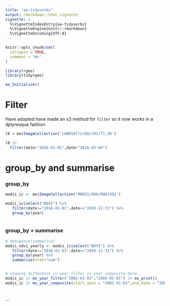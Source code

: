 ```yaml
---
title: "aa-tidyverbs"
output: rmarkdown::html_vignette
vignette: >
  %\VignetteIndexEntry{aa-tidyverbs}
  %\VignetteEngine{knitr::rmarkdown}
  %\VignetteEncoding{UTF-8}
---
```


```r
knitr::opts_chunk$set(
  collapse = TRUE,
  comment = "#>"
)
```

```r
library(rgee)
library(tidyrgee)

ee_Initialize()
```


# Filter

Have adopted have made an s3 method for `filter` so it now works in a dplyresque fashion

```r

l8 = ee$ImageCollection('LANDSAT/LC08/C01/T1_SR')

l8 |> 
  filter(date>"2016-01-01",date<"2016-03-04")


```


# group_by and summarise

### group_by
```r

modis_ic <- ee$ImageCollection("MODIS/006/MOD13Q1")

modis_ic$select("NDVI") %>%
   filter(date>="2016-01-01",date<="2019-12-31") %>%
   group_by(year) 
   
```


### group_by + summarise

```r

# debugonce(summarise)
modis_ndvi_yearly <- modis_ic$select("NDVI") %>%
   filter(date>="2016-01-01",date<="2019-12-31") %>%
   group_by(year) %>%
   summarise(stat="sum")


# showing difference in year_filter vs year_composite here... 
modis_ic |> ee_year_filter("2002-01-01","2004-01-01") |> ee_print()
modis_ic |> ee_year_composite(start_date = "2002-01-01",end_date = "2004-01-01",stat="max") |> ee_print()

 

```


```
